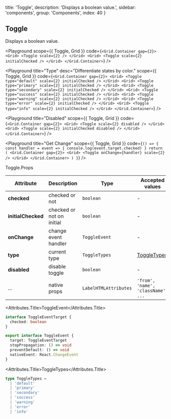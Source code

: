 
  title: 'Toggle',
  description: 'Displays a boolean value.',
  sidebar: 'components',
  group: 'Components',
  index: 40
}

## Toggle

Displays a boolean value.

<Playground
  scope={{ Toggle, Grid }}
  code={`
<Grid.Container gap={2}>
  <Grid>
    <Toggle scale={2} />
  </Grid>
  <Grid>
    <Toggle scale={2} initialChecked />
  </Grid>
</Grid.Container>
`}
/>

<Playground
  title="Type"
  desc="Differentiate states by color."
  scope={{ Toggle, Grid }}
  code={`
<Grid.Container gap={2}>
  <Grid>
    <Toggle type="default" scale={2} initialChecked />
  </Grid>
  <Grid>
    <Toggle type="primary" scale={2} initialChecked />
  </Grid>
  <Grid>
    <Toggle type="secondary" scale={2} initialChecked />
  </Grid>
  <Grid>
    <Toggle type="success" scale={2} initialChecked />
  </Grid>
  <Grid>
    <Toggle type="warning" scale={2} initialChecked />
  </Grid>
  <Grid>
    <Toggle type="error" scale={2} initialChecked />
  </Grid>
  <Grid>
    <Toggle type="info" scale={2} initialChecked />
  </Grid>
</Grid.Container>
`}
/>

<Playground
  title="Disabled"
  scope={{ Toggle, Grid }}
  code={`
<Grid.Container gap={2}>
  <Grid>
    <Toggle scale={2} disabled />
  </Grid>
  <Grid>
    <Toggle scale={2} initialChecked disabled />
  </Grid>
</Grid.Container>
`}
/>

<Playground
  title="Get Change"
  scope={{ Toggle, Grid }}
  code={`
() => {
  const handler = event => {
    console.log(event.target.checked)
  }
  return (
    <Grid.Container gap={2}>
      <Grid>
        <Toggle onChange={handler} scale={2} />
      </Grid>
    </Grid.Container>
  )
}
`}
/>

<Attributes edit="/pages/docs/components/toggle.mdx">
<Attributes.Title>Toggle.Props</Attributes.Title>

| Attribute          | Description               | Type                  | Accepted values                    | Default   |
| ------------------ | ------------------------- | --------------------- | ---------------------------------- | --------- |
| **checked**        | checked or not            | `boolean`             | -                                  | -         |
| **initialChecked** | checked or not on initial | `boolean`             | -                                  | `false`   |
| **onChange**       | change event handler      | `ToggleEvent`         | -                                  | -         |
| **type**           | current type              | `ToggleTypes`         | [ToggleTypes](#toggletypes)        | `default` |
| **disabled**       | disable toggle            | `boolean`             | -                                  | `false`   |
| ...                | native props              | `LabelHTMLAttributes` | `'from', 'name', 'className', ...` | -         |

<Attributes.Title>ToggleEvent</Attributes.Title>

```ts
interface ToggleEventTarget {
  checked: boolean
}

export interface ToggleEvent {
  target: ToggleEventTarget
  stopPropagation: () => void
  preventDefault: () => void
  nativeEvent: React.ChangeEvent
}
```

<Attributes.Title>ToggleTypes</Attributes.Title>

```ts
type ToggleTypes =
  | 'default'
  | 'primary'
  | 'secondary'
  | 'success'
  | 'warning'
  | 'error'
  | 'info'
```

</Attributes>

